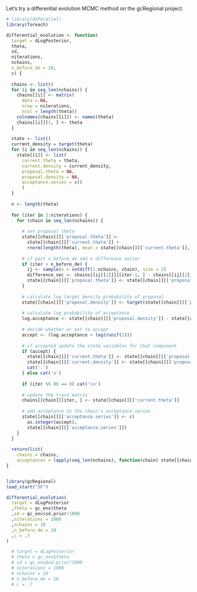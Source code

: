 

Let's try a differential evolution MCMC method on the gcRegional project.


```r
# library(doParallel)
library(foreach)

differential_evolution <- function(
  target = dLogPosterior,
  theta,
  sd,
  niterations,
  nchains,
  n_before_de = 10,
  c) {
  
  chains <- list()
  for (i in seq_len(nchains)) {
    chains[[i]] <- matrix(
      data = NA, 
      nrow = niterations, 
      ncol = length(theta))
    colnames(chains[[i]]) <- names(theta)
    chains[[i]][1, ] <- theta
  }
  
  state <- list()
  current_density = target(theta)
  for (i in seq_len(nchains)) {
    state[[i]] <- list(
      current.theta = theta,
      current.density = current_density,
      proposal.theta = NA,
      proposal.density = NA,
      acceptance.series = c()
      )
  }
  
  n <- length(theta)
  
  for (iter in 2:niterations) {
    for (chain in seq_len(nchains)) {
      
      # set proposal theta
      state[[chain]][['proposal.theta']] <- 
        state[[chain]][['current.theta']] + 
        rnorm(length(theta), mean = state[[chain]][['current.theta']], sd = sd)
      
      # if past n_before_de add a difference vector
      if (iter > n_before_de) {
        ij <- sample(x = setdiff(1:nchains, chain), size = 2)
        difference_vec <- chains[[ij[[1]]]][iter-1, ] - chains[[ij[[2]]]][iter-1, ]
        state[[chain]][['proposal.theta']] <- state[[chain]][['proposal.theta']] + c*difference_vec
      }
      
      # calculate log target density probability of proposal
      state[[chain]][['proposal.density']] <- target(state[[chain]][['proposal.theta']])
      
      # calculate log probability of acceptance
      log.acceptance <- state[[chain]][['proposal.density']] - state[[chain]][['current.density']]
      
      # decide whether or not to accept
      accept <- (log.acceptance > log(runif(1)))
      
      # if accepted update the state variables for that component
      if (accept) {
        state[[chain]][['current.theta']] <- state[[chain]][['proposal.theta']]
        state[[chain]][['current.density']] <- state[[chain]][['proposal.density']]
        cat('.')
      } else cat('x')
      
      if (iter %% 80 == 0) cat('\n')
     
      # update the trace matrix 
      chains[[chain]][iter, ] <- state[[chain]][['current.theta']] 
      
      # add acceptance to the chain's acceptance.series
      state[[chain]][['acceptance.series']] <- c(
        as.integer(accept),
        state[[chain]][['acceptance.series']])
    }
  }
  
  return(list(
    chains = chains,
    acceptances = lapply(seq_len(nchains), function(chain) state[[chain]][['acceptance.series']])))
}


library(gcRegional)
load_start("SF")

differential_evolution(
  target = dLogPosterior
  ,theta = gc_env$theta
  ,sd = gc_env$sd.prior/1000
  ,niterations = 1000
  ,nchains = 10
  ,n_before_de = 10
  ,c = .7
)

  # target = dLogPosterior
  # theta = gc_env$theta
  # sd = gc_env$sd.prior/1000
  # niterations = 1000
  # nchains = 10
  # n_before_de = 10
  # c = .7


```
